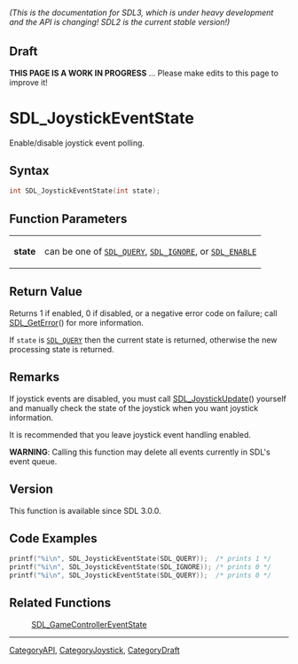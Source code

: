====== (This is the documentation for SDL3, which is under heavy development and the API is changing! SDL2 is the current stable version!) ======

== Draft ==

'''THIS PAGE IS A WORK IN PROGRESS''' ... Please make edits to this page to improve it!
= SDL_JoystickEventState =

Enable/disable joystick event polling.

== Syntax ==

<syntaxhighlight lang='c'>
int SDL_JoystickEventState(int state);
</syntaxhighlight>

== Function Parameters ==

{|
|'''state'''
|can be one of <code>[[SDL_QUERY]]</code>, <code>[[SDL_IGNORE]]</code>, or <code>[[SDL_ENABLE]]</code>
|}

== Return Value ==

Returns 1 if enabled, 0 if disabled, or a negative error code on failure;
call [[SDL_GetError]]() for more information.

If <code>state</code> is <code>[[SDL_QUERY]]</code> then the current state
is returned, otherwise the new processing state is returned.

== Remarks ==

If joystick events are disabled, you must call [[SDL_JoystickUpdate]]()
yourself and manually check the state of the joystick when you want
joystick information.

It is recommended that you leave joystick event handling enabled.

'''WARNING''': Calling this function may delete all events currently in
SDL's event queue.

== Version ==

This function is available since SDL 3.0.0.

== Code Examples ==

<syntaxhighlight lang='c++'>
printf("%i\n", SDL_JoystickEventState(SDL_QUERY));  /* prints 1 */
printf("%i\n", SDL_JoystickEventState(SDL_IGNORE)); /* prints 0 */
printf("%i\n", SDL_JoystickEventState(SDL_QUERY));  /* prints 0 */
</syntaxhighlight>

== Related Functions ==

:[[SDL_GameControllerEventState]]

----
[[CategoryAPI]], [[CategoryJoystick]], [[CategoryDraft]]


